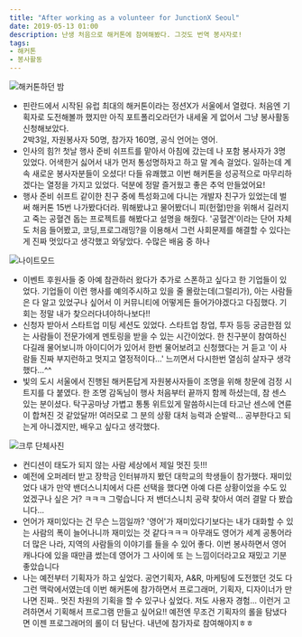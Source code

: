 ```yaml
---
title: "After working as a volunteer for JunctionX Seoul"
date: 2019-05-13 01:00
description: 난생 처음으로 해커톤에 참여해봤다. 그것도 번역 봉사자로!
tags:
- 해커톤
- 봉사활동
---
```


![해커톤하던 밤](/images/blog/junct/j1.jpeg)

- 핀란드에서 시작된 유럽 최대의 해커톤이라는 정션X가 서울에서 열렸다. 처음엔 기획자로 도전해볼까 했지만 아직 포트폴리오라던가 내세울 게 없어서 그냥 봉사활동 신청해보았다.  
2박3일, 자원봉사자 50명, 참가자 160명, 공식 언어는 영어.
- 인사의 힘?! 첫날 행사 준비 쉬프트를 맡아서 아침에 갔는데 나 포함 봉사자가 3명 있었다. 어색한거 싫어서 내가 먼저 통성명하자고 하고 말 계속 걸었다.  일하는데 계속 새로운 봉사자분들이 오셨다! 다들 유쾌했고 이번 해커톤을 성공적으로 마무리하겠다는 열정을 가지고 있었다. 덕분에 정말 즐거웠고 좋은 추억 만들었어요! 
- 행사 준비 쉬프트 같이한 친구 중에 특성화고에 다니는 개발자 친구가 있었는데 벌써 해커톤 15번 나가봤다더라.  뭐해봤냐고 물어봤더니 피(헌혈)만을 위해서 길러지고 죽는 공혈견 돕는 프로젝트를 해봤다고 설명을 해줬다. '공혈견'이라는 단어 자체도 처음 들어봤고, 코딩,프로그래밍?을 이용해서 그런 사회문제를 해결할 수 있다는 게 진짜 멋있다고 생각했고 와닿았다. 수많은 배움 중 하나 

![나이트모드](/images/blog/junct/j2.jpeg)

- 이벤트 후원사들 중 아예 참관하러 왔다가 추가로 스폰하고 싶다고 한 기업들이 있었다.  기업들이 이런 행사를 예의주시하고 있을 줄 몰랐는데(그럴리가), 아는 사람들은 다 알고 있었구나 싶어서 이 커뮤니티에 어떻게든 들어가야겠다고 다짐했다. 기회는 정말 내가 찾으러다녀야하나보다!!
- 신청자 받아서 스타트업 미팅 세션도 있었다. 스타트업 창업, 투자 등등 궁금한점 있는 사람들이 전문가에게 멘토링을 받을 수 있는 시간이었다.  한 친구분이 참여하신다길래 물어보니까 아이디어가 있어서 한번 물어보려고 신청했다는 거 듣고 '이 사람들 진짜 부지런하고 멋지고 열정적이다...' 느끼면서 다시한번 열심히 살자구 생각했다...^^ 
- 빛의 도시 서울에서 진행된 해커톤답게 자원봉사자들이 조명을 위해 창문에 검정 시트지를 다 붙였다. 한 조명 감독님이 행사 처음부터 끝까지 함께 하셨는데, 참 센스 있는 분이셨다.  탁구공마냥 가볍고 통통 위트있게 말씀하시는데 타고난 센스에 연륜이 합쳐진 것 같았달까! 여러모로 그 분의 상황 대처 능력과 순발력... 공부한다고 되는게 아니겠지만, 배우고 싶다고 생각했다. 

  
![크루 단체사진](/images/blog/junct/j0.png) 

- 컨디션이 태도가 되지 않는 사람 세상에서 제일 멋진 듯!!!
- 예전에 오퍼레터 받고 장학금 인터뷰까지 봤던 대학교의 학생들이 참가했다.  재미있었다 내가 만약 밴더스니치에서 다른 선택을 했다면 아예 다른 상황이었을 수도 있었겠구나 싶은 거? ㅋㅋㅋ 그렇습니다 저 밴더스니치 공략 찾아서 여러 결말 다 봤습니다... 
- 언어가 재미있다는 건 무슨 느낌일까? '영어'가 재미있다기보다는 내가 대화할 수 있는 사람의 폭이 늘어나니까 재미있는 것 같다ㅋㅋㅋ  아무래도 영어가 세계 공통어라 더 많은 나라, 지역의 사람들의 이야기를 들을 수 있어 좋다. 이번 봉사하면서 영어 캐나다에 있을 때만큼 썼는데 영어가 그 사이에 또 는 느낌이더라고요 재밌고 기분 좋았습니다 
- 나는 예전부터 기획자가 하고 싶었다. 공연기획자, A&R, 마케팅에 도전했던 것도 다 그런 맥락에서였는데 이번 해커톤에 참가하면서 프로그래머, 기획자, 디자이너가 만나면 진짜.. 멋진 차원의 기획을 할 수 있구나 싶었다. 저도 사용자 경험... 이런거 고려하면서 기획해서 프로그램 만들고 싶어요!! 예전엔 무조건 기획자의 롤을 탐냈다면 이젠 프로그래머의 롤이 더 탐난다. 내년에 참가자로 참여해야지ㅎㅎ